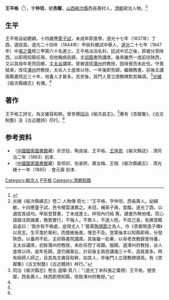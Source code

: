 '''王平格'''（{{bd|1802年||1873年|catIdx=W王}}<ref name="榆次">{{cite web| language =| publisher =榆次新聞網| title =大型旅游文化丛书《乌金山风情》系列介绍之三十| url =http://www.yucinews.gov.cn/typenews.asp?id=2831| author =| date =| accessdate =2010-02-21| deadurl =yes| archiveurl =https://web.archive.org/web/20120204041304/http://www.yucinews.gov.cn/typenews.asp?id=2831| archivedate =2012-02-04}}</ref>），字'''仲坦'''，號'''杏鄰'''，[[山西|山西]][[榆次縣|榆次縣]]西長壽村人，[[清朝|清朝]]政治人物。<ref name="傳">光緒《榆次縣續志》卷二·人物傳·頁七：“王平格，字仲坦，西長壽人。幼穎敏，十四應童子試，邑令楊雲浦異之。未冠，補弟子員，食餼。道光丁酉，以選拔貢成均。甲辰登賢書，丁未成進士。仲坦內行純<!---月字旁屯--->篤，讀書外無他嗜。究心語錄注疏諸書，務敦實行，不侮人，不欺人，不道人短，不炫己長，有拂意輒自返曰：‘我亦有不檢處，豈得尤人？’嘗慕[[陶淵明|陶靖節]]之為人，作《杏鄰閒逸子傳》以見志。生平澹於榮利，而獎掖後進，惟恐不及。登第後本以知縣即用，分發陝西，以養疴不赴，主祁縣書院講席。其後雖一赴秦，以母老改教歸里待養，主太谷講席，初銓蒲州府教授，未赴任而丁母艱。服闕，選澤州府教授，谷人虛席以待，逾年告歸。遂仍擁皋比，計前後主兩邑講幾三十年，造就甚多。時有經師人師之，目其為文雍容和粹，如其人，卒後門人立德教碑頌焉。有《杏鄰集》《古文制藝》《古近體詩》梓行。”</ref>

==生平==
王平格自幼聰穎，十四歲應[[童子試|童子試]]，未成年即進學。道光十七年（1837年）丁酉，選拔貢。道光二十四年（1844年）甲辰科鄉試中舉人，[[道光|道光]]二十七年（1847年）中[[張之萬|張之萬]]榜三甲第六十名進士。王平格淡泊名利，廷試中式之後，原被分至陕西，以即用知縣任用，但他稱病告歸，主[[祁縣|祁縣]]書院講席。後來雖然一度前往陕西，又以其母年老而回鄉，主[[太谷|太谷]]講席。曾被選拔[[蒲州|蒲州]]府教授，因母喪而未赴任。守喪結束，改任[[澤州|澤州]]府教授，太谷人士虛席以待，一年後即告歸，繼續教書，前後主講兩縣書院近三十年，培養人才甚多。去世後，其門人曾立德教碑對其稱頌。<ref name="同治">同治《榆次縣志》卷五·選舉·頁八：“（道光丁未科張之萬榜）王平格，號杏鄰，西長壽人，陕西即用知縣，改銓澤州府教授。”</ref>[[光緒|光緒]]《榆次縣續志》有傳。<ref name="傳" />

==著作==
王平格工詩文，為文雍容和粹。曾參撰[[同治|同治]]《榆次县志》。<ref name="同治" />著有《杏鄰集》、《古文制藝》及《古近體詩》印行。<ref name="傳" />

== 参考资料 ==
{{reflist}}

*（[[中國國家圖書館|中國國家圖書館]]藏）俞世铨、陶良骏、王平格、[[王序宾|王序宾]].《榆次縣誌》. 清同治二年（1863）刻本.
*（[[中國國家圖書館|中國國家圖書館]]藏）吴师祁、张承熊、黄汝梅、王傚.《榆次縣續志》. 清光緒十一年（1885）. 會元齋 刻本.

{{道光二十七年丁未科殿試金榜}}

{{Authority control}}

{{DEFAULTSORT:Wang王}}
[[Category:榆次人|Category:榆次人]]
[[Category:王姓|P平格]]
[[Category:清朝知縣|Category:清朝知縣]]